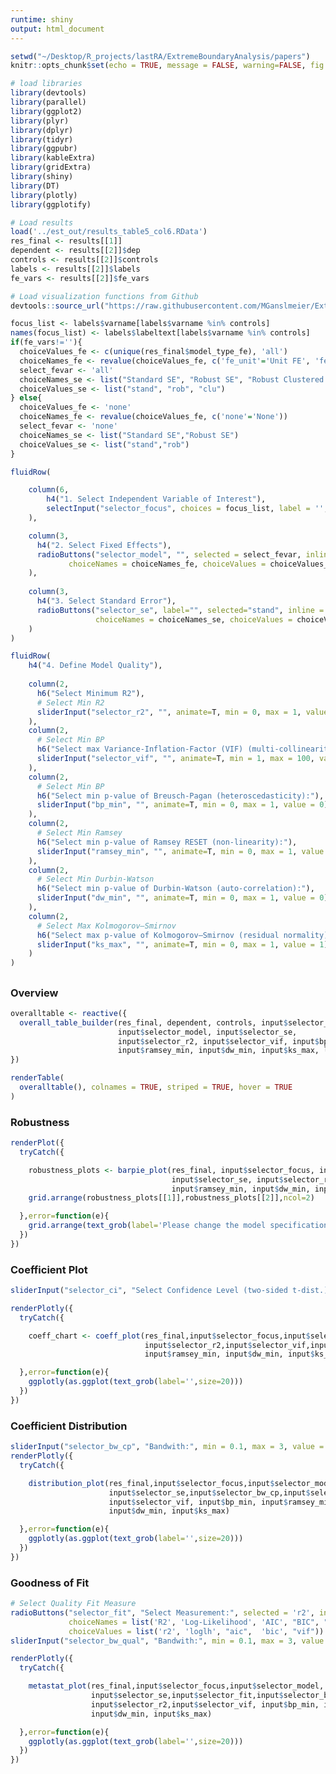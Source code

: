 ```yaml
---
runtime: shiny
output: html_document
---
```


```r
setwd("~/Desktop/R_projects/lastRA/ExtremeBoundaryAnalysis/papers")
knitr::opts_chunk$set(echo = TRUE, message = FALSE, warning=FALSE, fig.width=12, root.dir='')
```

```r
# load libraries
library(devtools)
library(parallel)
library(ggplot2) 
library(plyr)
library(dplyr)
library(tidyr)
library(ggpubr)
library(kableExtra)
library(gridExtra)
library(shiny)
library(DT)
library(plotly)
library(ggplotify)
```

```r
# Load results
load('../est_out/results_table5_col6.RData')
res_final <- results[[1]]
dependent <- results[[2]]$dep
controls <- results[[2]]$controls
labels <- results[[2]]$labels
fe_vars <- results[[2]]$fe_vars

# Load visualization functions from Github
devtools::source_url("https://raw.githubusercontent.com/MGanslmeier/ExtremeBoundaryAnalysis/master/src/2build_graph/wrapper.R")
```

```r
focus_list <- labels$varname[labels$varname %in% controls]
names(focus_list) <- labels$labeltext[labels$varname %in% controls]
if(fe_vars!=''){
  choiceValues_fe <- c(unique(res_final$model_type_fe), 'all')
  choiceNames_fe <- revalue(choiceValues_fe, c('fe_unit'='Unit FE', 'fe_time'='Time FE', 'none'='None', 'both'='Both', 'all'='all Models'))
  select_fevar <- 'all'
  choiceNames_se <- list("Standard SE", "Robust SE", "Robust Clustered Unit SE")
  choiceValues_se <- list("stand", "rob", "clu")
} else{
  choiceValues_fe <- 'none'
  choiceNames_fe <- revalue(choiceValues_fe, c('none'='None'))
  select_fevar <- 'none'
  choiceNames_se <- list("Standard SE","Robust SE")
  choiceValues_se <- list("stand","rob")
}

fluidRow(

    column(6,
        h4("1. Select Independent Variable of Interest"),
        selectInput("selector_focus", choices = focus_list, label = '', selected='')
    ),

    column(3,
      h4("2. Select Fixed Effects"),
      radioButtons("selector_model", "", selected = select_fevar, inline = F,
             choiceNames = choiceNames_fe, choiceValues = choiceValues_fe)
    ),
    
    column(3,
      h4("3. Select Standard Error"),
      radioButtons("selector_se", label="", selected="stand", inline = F, 
                   choiceNames = choiceNames_se, choiceValues = choiceValues_se)
    )
)

fluidRow(
    h4("4. Define Model Quality"),
    
    column(2,
      h6("Select Minimum R2"),
      # Select Min R2
      sliderInput("selector_r2", "", animate=T, min = 0, max = 1, value = 0)
    ),
    column(2,
      # Select Min BP
      h6("Select max Variance-Inflation-Factor (VIF) (multi-collinearity)"),
      sliderInput("selector_vif", "", animate=T, min = 1, max = 100, value = 100)
    ),  
    column(2,
      # Select Min BP
      h6("Select min p-value of Breusch-Pagan (heteroscedasticity):"),
      sliderInput("bp_min", "", animate=T, min = 0, max = 1, value = 0)
    ),
    column(2,
      # Select Min Ramsey
      h6("Select min p-value of Ramsey RESET (non-linearity):"),
      sliderInput("ramsey_min", "", animate=T, min = 0, max = 1, value = 0)
    ),
    column(2,
      # Select Min Durbin-Watson
      h6("Select min p-value of Durbin-Watson (auto-correlation):"),
      sliderInput("dw_min", "", animate=T, min = 0, max = 1, value = 0)
    ),
    column(2,
      # Select Max Kolmogorov–Smirnov
      h6("Select max p-value of Kolmogorov–Smirnov (residual normality):"),
      sliderInput("ks_max", "", animate=T, min = 0, max = 1, value = 1)
    )
)


```

## {.tabset}
### Overview
```r
overalltable <- reactive({
  overall_table_builder(res_final, dependent, controls, input$selector_focus,
                        input$selector_model, input$selector_se,
                        input$selector_r2, input$selector_vif, input$bp_min, 
                        input$ramsey_min, input$dw_min, input$ks_max, labels)
})

renderTable(
  overalltable(), colnames = TRUE, striped = TRUE, hover = TRUE
)
```

### Robustness
```r
renderPlot({
  tryCatch({

    robustness_plots <- barpie_plot(res_final, input$selector_focus, input$selector_model,
                                    input$selector_se, input$selector_r2, input$selector_vif, input$bp_min,
                                    input$ramsey_min, input$dw_min, input$ks_max)
    grid.arrange(robustness_plots[[1]],robustness_plots[[2]],ncol=2)

  },error=function(e){
    grid.arrange(text_grob(label='Please change the model specification -- no results meet your model criteria you set above',size=20),ncol=1)
  })
})

```

### Coefficient Plot {.active}
```r
sliderInput("selector_ci", "Select Confidence Level (two-sided t-dist.):", min = 60, max = 99.9, value = 95)

renderPlotly({
  tryCatch({

    coeff_chart <- coeff_plot(res_final,input$selector_focus,input$selector_model,input$selector_se,
                              input$selector_r2,input$selector_vif,input$selector_ci, input$bp_min, 
                              input$ramsey_min, input$dw_min, input$ks_max, labels)

  },error=function(e){
    ggplotly(as.ggplot(text_grob(label='',size=20)))
  })
})

```

### Coefficient Distribution
```r
sliderInput("selector_bw_cp", "Bandwith:", min = 0.1, max = 3, value = 1.5)
renderPlotly({
  tryCatch({

    distribution_plot(res_final,input$selector_focus,input$selector_model,
                      input$selector_se,input$selector_bw_cp,input$selector_r2,
                      input$selector_vif, input$bp_min, input$ramsey_min, 
                      input$dw_min, input$ks_max)

  },error=function(e){
    ggplotly(as.ggplot(text_grob(label='',size=20)))
  })
})
```

### Goodness of Fit
```r
# Select Quality Fit Measure
radioButtons("selector_fit", "Select Measurement:", selected = 'r2', inline = T,
             choiceNames = list('R2', 'Log-Likelihood', 'AIC', "BIC", "VIF"),
             choiceValues = list('r2', 'loglh', "aic",  'bic', "vif"))
sliderInput("selector_bw_qual", "Bandwith:", min = 0.1, max = 3, value = 1.5)

renderPlotly({
  tryCatch({

    metastat_plot(res_final,input$selector_focus,input$selector_model,
                  input$selector_se,input$selector_fit,input$selector_bw_qual,
                  input$selector_r2,input$selector_vif, input$bp_min, input$ramsey_min, 
                  input$dw_min, input$ks_max)

  },error=function(e){
    ggplotly(as.ggplot(text_grob(label='',size=20)))
  })
})
```

